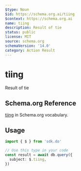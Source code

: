 ```yaml
---
$type: Noun
$id: https://schema.org.ai/tiing
$context: https://schema.org.ai
name: tiing
description: Result of tie
status: public
license: MIT
source: schema.org
schemaVersion: '14.0'
category: Action Result
---
```


# tiing

Result of tie

## Schema.org Reference

[tiing](https://schema.org/TieAction) in Schema.org vocabulary.

## Usage

```typescript
import { $ } from 'sdk.do'

// Use this type in your code
const result = await db.query({
  subject: $.tiing,
})
```
